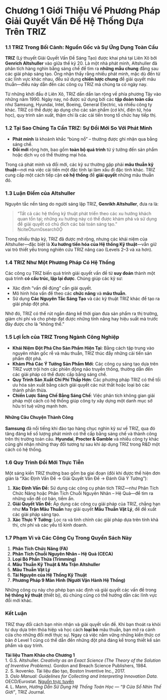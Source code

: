 # **Chương 1**  Giới Thiệu Về Phương Pháp Giải Quyết Vấn Đề Hệ Thống Dựa Trên TRIZ

### 1.1 TRIZ Trong Bối Cảnh: Nguồn Gốc và Sự Ứng Dụng Toàn Cầu

**TRIZ** (Lý thuyết Giải Quyết Vấn Đề Sáng Tạo) được khai phá tại Liên Xô bởi **Genrich Altshuller** vào giữa thế kỷ 20. Là một nhà phát minh, Altshuller đã phân tích hàng nghìn bằng sáng chế để tìm ra **những mẫu chung** đằng sau các giải pháp sáng tạo. Ông nhận thấy rằng nhiều phát minh, mặc dù đến từ các lĩnh vực khác nhau, đều sử dụng **chiến lược chung** để giải quyết mâu thuẫn—điều này dẫn đến các công cụ TRIZ mà chúng ta có ngày nay.

Từ những khởi đầu ở Liên Xô, TRIZ dần dần lan rộng về phía phương Tây vào những năm 1990. Ngày nay, nó được sử dụng bởi các **tập đoàn toàn cầu** như Samsung, Hyundai, Intel, Boeing, General Electric, và nhiều công ty khác. TRIZ có thể được áp dụng cho các sản phẩm (cơ khí, điện tử, hóa học), quy trình sản xuất, thậm chí là các cải tiến trong tổ chức hay tiếp thị.

### 1.2 Tại Sao Chúng Ta Cần TRIZ: Sự Đổi Mới So Với Phát Minh

- **Phát minh** là khoảnh khắc “bùng nổ” – thường được ghi nhận qua bằng sáng chế.  
- **Đổi mới** rộng hơn, bao gồm **toàn bộ quá trình** từ ý tưởng đến sản phẩm hoặc dịch vụ có thể thương mại hóa.  

Trong cả phát minh và đổi mới, các kỹ sư thường gặp phải **mâu thuẫn kỹ thuật**—nơi mà việc cải tiến một đặc tính lại làm xấu đi đặc tính khác. TRIZ cung cấp một cách tiếp cận **có hệ thống** để **giải quyết** những mâu thuẫn đó.

### 1.3 Luận Điểm của Altshuller

Nguyên tắc nền tảng do người sáng lập TRIZ, **Genrikh Altshuller**, đưa ra là:

> “Tất cả các hệ thống kỹ thuật phát triển theo các xu hướng khách quan tồn tại; những xu hướng này có thể được khám phá và sử dụng để giải quyết có chủ đích các bài toán sáng tạo.” citeturn0search0

Trong nhiều thập kỷ, TRIZ đã được mở rộng, nhưng các khái niệm của Altshuller—đặc biệt là **Xu hướng tiến hóa của Hệ thống Kỹ thuật**—vẫn giữ vai trò thiết yếu trong nghiên cứu TRIZ nâng cao (Levels 2–3 và xa hơn).

### 1.4 TRIZ Như Một Phương Pháp Có Hệ Thống

Các công cụ TRIZ biến quá trình giải quyết vấn đề từ **suy đoán** thành một quá trình **có cấu trúc, lặp lại được**. Chúng giúp các kỹ sư:

- Xác định “vấn đề đúng” cần giải quyết.  
- Mô hình hóa vấn đề theo các **chức năng** và **mâu thuẫn**.  
- Sử dụng **Các Nguyên Tắc Sáng Tạo** và các kỹ thuật TRIZ khác để tạo ra giải pháp đột phá.  

Nhờ đó, TRIZ có thể rút ngắn đáng kể thời gian đưa sản phẩm ra thị trường, giảm chi phí và cho phép đạt được những tính năng hay hiệu suất mà trước đây được cho là “không thể.”

### 1.5 Lợi Ích của TRIZ Trong Ngành Công Nghiệp

- **Khái Niệm Đột Phá Cho Sản Phẩm Hiện Tại**: Bằng cách tập trung vào nguyên nhân gốc rễ và mâu thuẫn, TRIZ thúc đẩy những cải tiến sản phẩm đột phá.  
- **Khám Phá Các Ý Tưởng Sản Phẩm Mới**: Các công cụ sáng tạo dựa trên TRIZ vượt trội hơn các phiên động não truyền thống, thường dẫn đến các giải pháp có thể được cấp bằng sáng chế.  
- **Quy Trình Sản Xuất Chi Phí Thấp Hơn**: Các phương pháp TRIZ có thể tối ưu hóa sản xuất bằng cách giải quyết các nút thắt hoặc loại bỏ các thành phần thừa.  
- **Chiến Lược Sáng Chế Bằng Sáng Chế**: Việc phân tích không gian giải pháp một cách có hệ thống giúp công ty xây dựng một danh mục sở hữu trí tuệ vững mạnh hơn.

#### Những Câu Chuyện Thành Công

**Samsung** đã nổi tiếng khi đào tạo hàng chục nghìn kỹ sư về TRIZ, qua đó tăng đáng kể số lượng phát minh có thể cấp bằng sáng chế và thành công trên thị trường toàn cầu. **Hyundai**, **Procter & Gamble** và nhiều công ty khác cũng ghi nhận những thay đổi tương tự sau khi áp dụng TRIZ trong R&D một cách có hệ thống.

### 1.6 Quy Trình Đổi Mới Thực Tiễn

Một sáng kiến TRIZ thường bao gồm ba giai đoạn (đôi khi được thể hiện đơn giản là “Xác Định Vấn Đề → Giải Quyết Vấn Đề → Đánh Giá Ý Tưởng”):

1. **Xác Định Vấn Đề:** Sử dụng các công cụ phân tích TRIZ—như Phân Tích Chức Năng hoặc Phân Tích Chuỗi Nguyên Nhân – Hệ Quả—để tìm ra những vấn đề cơ bản, tiềm ẩn.  
2. **Giải Quyết Vấn Đề:** Áp dụng các công cụ giải pháp của TRIZ, chẳng hạn như **Ma Trận Mâu Thuẫn** hay giải quyết **Mâu Thuẫn Vật Lý**, để đề xuất các giải pháp sáng tạo.  
3. **Xác Thực Ý Tưởng:** Lọc ra và tinh chỉnh các giải pháp dựa trên tính khả thi, chi phí và các yếu tố kinh doanh.

### 1.7 Phạm Vi và Các Công Cụ Trong Quyển Sách Này

1. **Phân Tích Chức Năng (FA)**  
2. **Phân Tích Chuỗi Nguyên Nhân – Hệ Quả (CECA)**  
3. **Loại Bỏ Phần Thừa (Trimming)**  
4. **Mâu Thuẫn Kỹ Thuật & Ma Trận Altshuller**  
5. **Mâu Thuẫn Vật Lý**  
6. **Tài Nguyên của Hệ Thống Kỹ Thuật**  
7. **Phương Pháp 9 Màn Hình (Người Vận Hành Hệ Thống)**

Những công cụ này cho phép bạn xác định và giải quyết các vấn đề trong **hệ thống kỹ thuật** (thiết bị), dù chúng cũng có thể hướng dẫn các lĩnh vực đổi mới khác.



### Kết Luận

TRIZ thay đổi cách bạn nhìn nhận và giải quyết vấn đề. Khi bạn thoát ra khỏi tư duy dựa trên thỏa hiệp và học cách **loại bỏ** mâu thuẫn, bạn mở ra cánh cửa cho những đổi mới thực sự. Ngay cả việc nắm vững những kiến thức cơ bản ở Level 1 cũng có thể dẫn đến những đột phá đáng kể trong thiết kế sản phẩm và quy trình.

**Tài liệu Tham Khảo cho Chương 1**  
1. G.S. Altshuller. *Creativity as an Exact Science (The Theory of the Solution of Inventive Problems).* Gordon and Breach Science Publishers, 1984.  
2. S. Ikovenko. Tài liệu đào tạo, Boston Inventive Inc., 2017.  
3. *Oslo Manual: Guidelines for Collecting and Interpreting Innovation Data.* OECD/Eurostat. [Nguồn trực tuyến](https://www.oecd-ilibrary.org/science-and-technology/oslo-manual_9789264013100-en.htm)  
4. L. Mann, *Hướng Dẫn Sử Dụng Hệ Thống Toán Học — “9 Cửa Sổ Nhìn Thế Giới”*, TRIZ Journal.


